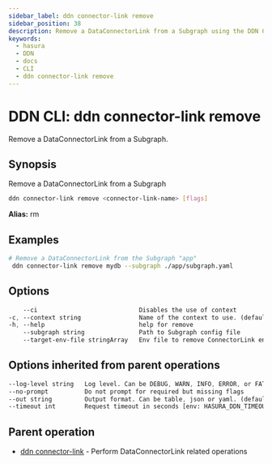 ```yaml
---
sidebar_label: ddn connector-link remove
sidebar_position: 38
description: Remove a DataConnectorLink from a Subgraph using the DDN CLI
keywords:
  - hasura
  - DDN
  - docs
  - CLI
  - ddn connector-link remove
---
```


# DDN CLI: ddn connector-link remove

Remove a DataConnectorLink from a Subgraph.

## Synopsis

Remove a DataConnectorLink from a Subgraph

```bash
ddn connector-link remove <connector-link-name> [flags]
```

**Alias:** rm

## Examples

```bash
# Remove a DataConnectorLink from the Subgraph "app"
 ddn connector-link remove mydb --subgraph ./app/subgraph.yaml
```

## Options

```sass
    --ci                            Disables the use of context
-c, --context string                Name of the context to use. (default <current_context>)
-h, --help                          help for remove
    --subgraph string               Path to Subgraph config file
    --target-env-file stringArray   Env file to remove ConnectorLink environment variables from
```

## Options inherited from parent operations

```sass
--log-level string   Log level. Can be DEBUG, WARN, INFO, ERROR, or FATAL. (default "INFO")
--no-prompt          Do not prompt for required but missing flags
--out string         Output format. Can be table, json or yaml. (default "table")
--timeout int        Request timeout in seconds [env: HASURA_DDN_TIMEOUT] (default 100)
```

## Parent operation

- [ddn connector-link](/reference/cli/commands/ddn_connector-link) - Perform DataConnectorLink related operations
